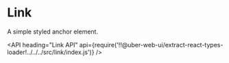 <!--
Copyright (c) 2018 Uber Technologies, Inc.

This source code is licensed under the MIT license found in the
LICENSE file in the root directory of this source tree.
-->




# Link

A simple styled anchor element.

<Example title="basic" path="examples/link/basic.js">
  <Basic />
</Example>

<API
  heading="Link API"
  api={require('!!@uber-web-ui/extract-react-types-loader!../../../src/link/index.js')}
/>
